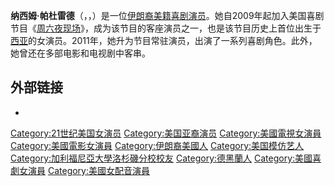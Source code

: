 {{unreferenced|time=2014-05-19T03:44:32+00:00}}

{{Infobox person
| name        = 纳西姆·帕杜雷德
| image       = Nasim Pedrad.jpg
| caption = 納西姆攝於2014年
| birthname = Nasim Pedrad
| birth_date  = {{Birth date and age|1981|11|18}}
| birth_place = {{IRI}}[[德黑兰|德黑兰]]
| nationality = {{USA}}
| occupation  = [[演员|演员]]
| active = 2005年－至今
}}

'''纳西姆·帕杜雷德'''（{{lang-en|'''Nasim Pedrad'''}}，{{Lang-fa|نسیم پدراد}}，{{bd|1981年|11月18日}}）是一位[[伊朗人|伊朗裔]][[美国人|美籍]][[喜剧演员|喜剧演员]]。她自2009年起加入美国喜剧节目《[[周六夜现场|周六夜现场]]》，成为该节目的客座演员之一，也是该节目历史上首位出生于[[西亚|西亚]]的女演员。2011年，她升为节目常驻演员，出演了一系列喜剧角色。此外，她曾还在多部电影和电视剧中客串。

==外部链接==
*{{IMDb name|1840659}}

{{Americans entertainment people-stub}}

{{DEFAULTSORT:Pedrad, Nasim}}

[[Category:21世纪美国女演员|Category:21世纪美国女演员]]
[[Category:美国亚裔演员|Category:美国亚裔演员]]
[[Category:美國電視女演員|Category:美國電視女演員]]
[[Category:美國電影女演員|Category:美國電影女演員]]
[[Category:伊朗裔美國人|Category:伊朗裔美國人]]
[[Category:美国模仿艺人|Category:美国模仿艺人]]
[[Category:加利福尼亞大學洛杉磯分校校友|Category:加利福尼亞大學洛杉磯分校校友]]
[[Category:德黑蘭人|Category:德黑蘭人]]
[[Category:美國喜劇女演員|Category:美國喜劇女演員]]
[[Category:美國女配音演員|Category:美國女配音演員]]